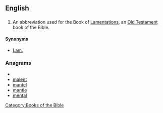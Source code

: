 ==English==
==={{abbreviation}}===
{{infl|en|abbreviation}}
# {{biblical}} An abbreviation used for the Book of [[Lamentations]], an [[Old Testament]] book of the Bible. 

====Synonyms====
*[[Lam.]]

===Anagrams===
* {{alphagram|aelmnt}}
* [[malent#English|malent]]
* [[mantel#English|mantel]]
* [[mantle#English|mantle]]
* [[mental#English|mental]]


[[Category:Books of the Bible]]